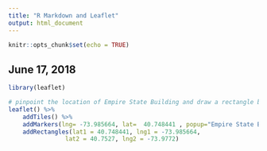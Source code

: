 ---
title: "R Markdown and Leaflet"
output: html_document
---

```{r setup, include=FALSE}
knitr::opts_chunk$set(echo = TRUE)
```

## June 17, 2018 

```{r cars}
library(leaflet)

# pinpoint the location of Empire State Building and draw a rectangle between it and grand central
leaflet() %>%
    addTiles() %>%  
    addMarkers(lng= -73.985664, lat=  40.748441	, popup="Empire State Building, New York, NY") %>%
    addRectangles(lat1 = 40.748441, lng1 = -73.985664, 
                lat2 = 40.7527, lng2 = -73.9772)

```
